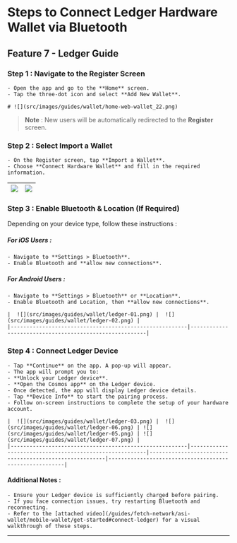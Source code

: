 # Steps to Connect Ledger Hardware Wallet via Bluetooth

## Feature 7 - Ledger Guide

### Step 1 : Navigate to the Register Screen

    - Open the app and go to the **Home** screen.
    - Tap the three-dot icon and select **Add New Wallet**.

    # ![](src/images/guides/wallet/home-web-wallet_22.png)

> **Note** : New users will be automatically redirected to the **Register** screen.


### Step 2 : Select Import a Wallet
    - On the Register screen, tap **Import a Wallet**.
    - Choose **Connect Hardware Wallet** and fill in the required information.

|  ![](src/images/guides/wallet/mobile_2.png) |  ![](src/images/guides/wallet/mobile_9.png) |
|--------------------------------------------------------|--------------------------------------------------------|

### Step 3 : Enable Bluetooth & Location (If Required)
Depending on your device type, follow these instructions :
##### ***For iOS Users*** :
    - Navigate to **Settings > Bluetooth**.
    - Enable Bluetooth and **allow new connections**.

##### **For Android Users** :
    - Navigate to **Settings > Bluetooth** or **Location**.
    - Enable Bluetooth and Location, then **allow new connections**.

    |  ![](src/images/guides/wallet/ledger-01.png) |  ![](src/images/guides/wallet/ledger-02.png) |
    |--------------------------------------------------------|--------------------------------------------------------|

### Step 4 : Connect Ledger Device
    - Tap **Continue** on the app. A pop-up will appear.
    - The app will prompt you to:
    - **Unlock your Ledger device**.
    - **Open the Cosmos app** on the Ledger device.
    - Once detected, the app will display Ledger device details.
    - Tap **Device Info** to start the pairing process.
    - Follow on-screen instructions to complete the setup of your hardware account.

    |  ![](src/images/guides/wallet/ledger-03.png) |  ![](src/images/guides/wallet/ledger-06.png) | ![](src/images/guides/wallet/ledger-05.png) | ![](src/images/guides/wallet/ledger-07.png) |
    |--------------------------------------------------------|--------------------------------------------------------|--------------------------------------------------------|--------------------------------------------------------|

#### Additional Notes :
    - Ensure your Ledger device is sufficiently charged before pairing.
    - If you face connection issues, try restarting Bluetooth and reconnecting.
    - Refer to the [attached video](/guides/fetch-network/asi-wallet/mobile-wallet/get-started#connect-ledger) for a visual walkthrough of these steps.
---